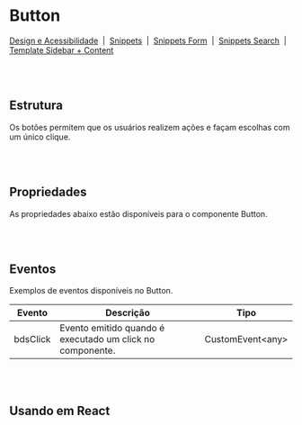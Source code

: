 
# Button

[Design e Acessibilidade](https://www.figma.com/design/2bBnJVKkG09JPWCFBIcD1y/%5BDS%5D-Components?m=auto&node-id=20478-9047&t=TyXNmrAZbhl7DmWw-1)
&nbsp;|&nbsp;
[Snippets](https://takenet.github.io/blip-ds/?path=/docs/snippets-buttons--vis%C3%A3o-geral)
&nbsp;|&nbsp;
[Snippets Form](https://takenet.github.io/blip-ds/?path=/docs/snippets-form--vis%C3%A3o-geral)
&nbsp;|&nbsp;
[Snippets Search](https://takenet.github.io/blip-ds/?path=/docs/snippets-search--vis%C3%A3o-geral)
&nbsp;|&nbsp;
[Template Sidebar + Content](https://takenet.github.io/blip-ds/?path=/docs/templates-portal-sidebar-content--vis%C3%A3o-geral)


<br></br>

## Estrutura

Os botões permitem que os usuários realizem ações e façam escolhas com um único clique.

<Canvas of={ButtonStories.Properties}></Canvas>

<Meta isTemplate />

<br></br>

## Propriedades

As propriedades abaixo estão disponíveis para o componente Button.

<Controls />

<br></br>

## Eventos

Exemplos de eventos disponíveis no Button.

<table>
  <thead>
    <tr>
      <th>Evento</th>
      <th>Descrição</th>
      <th>Tipo</th>
    </tr>
  </thead>
  <tbody>
    <tr>
      <td>bdsClick</td>
      <td>Evento emitido quando é executado um click no componente.</td>
      <td>CustomEvent&lt;any&gt;</td>
    </tr>
  </tbody>
</table>

<Source of={ButtonStories.Events} />

<br></br>

## Usando em React

<Source of={ButtonStories.FrameworkReact} />
